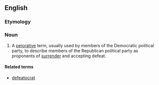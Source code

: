 ==English==

===Etymology===
{{blend|defeat|Republican}}

===Noun===
{{en-noun}}

# {{context|US|lang=en}} A [[pejorative]] term, usually used by members of the Democratic political party, to describe members of the Republican political party as proponents of [[surrender]] and accepting defeat.

====Related terms====
*[[defeatocrat]]